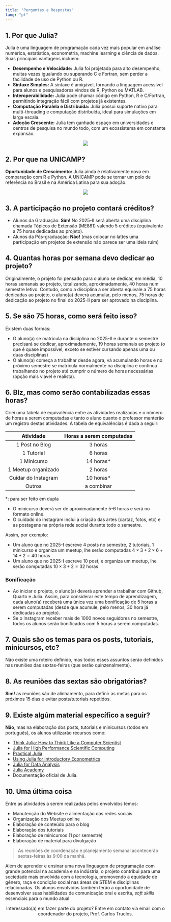 ```yaml
---
title: "Perguntas e Respostas"
lang: "pt"
---
```




## 1. Por que Julia?

Julia é uma linguagem de programação cada vez mais popular em análise numérica, estatística, econometria, machine learning e ciência de dados. Suas principais vantagens incluem:

   
- **Desempenho e Velocidade:** Julia foi projetada para alto desempenho, muitas vezes igualando ou superando C e Fortran, sem perder a facilidade de uso de Python ou R.
- **Sintaxe Simples:** A sintaxe é amigável, tornando a linguagem acessível para alunos e pesquisadores vindos de R, Python ou MATLAB.
- **Interoperabilidade:** Julia pode chamar código em Python, R e C/Fortran, permitindo integração fácil com projetos já existentes.
- **Computação Paralela e Distribuída:** Julia possui suporte nativo para multi-threading e computação distribuída, ideal para simulações em larga escala.
- **Adoção Crescente:** Julia tem ganhado espaço em universidades e centros de pesquisa no mundo todo, com um ecossistema em constante expansão.



<center>
![](ecosistema.png)
</center>



## 2. Por que na UNICAMP?


**Oportunidade de Crescimento:** Julia ainda é relativamente nova em comparação com R e Python. A UNICAMP pode se tornar um polo de referência no Brasil e na América Latina para sua adoção.

<center>
![](mapa.png)
</center>







## 3. A participação no projeto contará créditos?

- Alunos da Graduação: **Sim!** No 2025-II será aberta uma disciplina chamada Tópicos de Extensão (ME881) valendo 5 créditos (equivalente a 75 horas dedicadas ao projeto).
- Alunos da Pós-graduação: **Não!** (mas colocar no lattes uma participação em projetos de extensão não parece ser uma ideia ruim)


## 4. Quantas horas por semana devo dedicar ao projeto?

Originalmente, o projeto foi pensado para o aluno se dedicar, em média, 10 horas semanais ao projeto, totalizando, aproximadamente, 40 horas num semestre letivo.  Contudo, como a disciplina a ser aberta equivale a 75 horas dedicadas ao projeto, o aluno(a) deverá acumular, pelo menos, 75 horas de dedicação ao projeto no final do 2025-II para ser aprovado na disciplina.

## 5. Se são 75 horas, como será feito isso?

Existem duas formas:

- O aluno(a) se matricula na disciplina no 2025-II e durante o semestre precisará se dedicar, aproximadamente, 19 horas semanais ao projeto (o que é quase impossível, exceto se estiver cursando apenas uma ou duas disciplinas)
- O aluno(a) começa a trabalhar desde agora, vá acumulando horas e no próximo semestre se matricula normalmente na disciplina e continua trabalhando no projeto até cumprir o número de horas necessárias (opção mais viável e realista).


## 6. Blz, mas como serão contabilizadas essas horas?

Criei uma tabela de equivalência entre as atividades realizadas e o número de horas a serem computadas e tanto o aluno quanto o professor manterão um registro destas atividades. A tabela de equivalências é dada a seguir:


|     Atividade       |       Horas a serem computadas      |
|:-------------------:|:-----------------------------------:|
| 1 Post no Blog      |              3 horas                |
| 1 Tutorial          |              6 horas                |
| 1 Minicurso         |              14 horas*              |
| 1 Meetup organizado |              2 horas                |
| Cuidar do Instagram |              10 horas*              |
| Outros              |             a combinar              |


*: para ser feito em dupla

- O minicurso deverá ser de aproximadamente 5-6 horas e será no formato online.
- O cuidado do instagram inclui a criação das artes (cartaz, fotos, etc) e as postagens na própria rede social durante todo o semestre.

Assim, por exemplo:

- Um aluno que no 2025-I escreve 4 posts no semestre, 2 tutoriais, 1 minicurso e organiza um meetup, lhe serão computadas $4 \times 3 + 2 \times 6 + 14 + 2 = 40$ horas
- Um aluno que no 2025-I escreve 10 post, e organiza um meetup, lhe serão computadas $10 \times 3 +  2 = 32$ horas


::: {.callout-tip icon=false}
### Bonificação 

- Ao iniciar o projeto, o aluno(a) deverá aprender a trabalhar com Github, Quarto e Julia. Assim, para considerar este tempo de aprendizagem, cada aluno(a) receberá uma única vez uma bonificação de 5 horas a serem computadas (desde que acumule, pelo menos, 30 hora já dedicadas ao projeto).
- Se o Instagram receber mais de 1000 novos seguidores no semestre, todos os alunos serão bonificados com 5 horas a serem computadas.
:::


## 7. Quais são os temas para os posts, tutoriais, minicursos, etc?

Não existe uma roteiro definido, mas todos esses assuntos serão definidos nas reuniões das sextas-feiras (que serão quinzenalmente).


## 8. As reuniões das sextas são obrigatórias? 

**Sim!** as reuniões são de alinhamento, para definir as metas para os próximos 15 dias e evitar posts/tutoriais repetidos.


## 9. Existe algúm material específico a seguir?

**Não**, mas na elaboração dos posts, tutoriais e minicursos (todos em português), os alunos utilizarão recursos como:


- [Think Julia: How to Think Like a Computer Scientist](https://benlauwens.github.io/ThinkJulia.jl/latest/book)
- [Julia for High Performance Scientific Computing](https://enccs.github.io/julia-for-hpc/)
- [Practical Julia](https://lee-phillips.org/juliabook/)
- [Using Julia for introductory Econometrics](http://upfie.net/downloads/PDF/UJfIE_web.pdf)
- [Julia for Data Analysis](https://www.manning.com/books/julia-for-data-analysis)
- [Julia Academy](https://juliaacademy.com/courses/category/Advanced)
- Documentação oficial de Julia.


## 10. Uma última coisa


Entre as atividades a serem realizadas pelos envolvidos temos:

-   Manutenção do Website e alimentação das redes sociais
-   Organização dos Meetup online
-   Elaboração de conteúdo para o blog
-   Elaboração dos tutoriais
-   Elaboração de minicursos (1 por semestre)
-   Elaboração de material para divulgação

> As reuniões de coordenação e planejamento semanal acontecerão sextas-feiras às 9:00 da manhã.


::: {.justify}
Além de aprender e ensinar uma nova linguagem de programação com grande potencial na academia e na indústria, o projeto contribui para uma sociedade mais envolvida com a tecnologia, promovendo a equidade de gênero, raça e condição social nas áreas de STEM e disciplinas relacionadas. Os alunos envolvidos também terão a oportunidade de desenvolver suas habilidades de comunicação oral e escrita, _soft skills_ essenciais para o mundo atual.
:::



<center>
Interessado(a) em fazer parte do projeto? Entre em contato via email com o coordenador do projeto, Prof. Carlos Trucíos.
</center>




